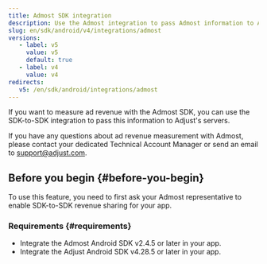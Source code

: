 ```yaml
---
title: Admost SDK integration
description: Use the Admost integration to pass Admost information to Adjust's servers.
slug: en/sdk/android/v4/integrations/admost
versions:
   - label: v5
     value: v5
     default: true
   - label: v4
     value: v4
redirects:
   v5: /en/sdk/android/integrations/admost
---
```


If you want to measure ad revenue with the Admost SDK, you can use the SDK-to-SDK integration to pass this information to Adjust's servers.

<Callout type="note">

If you have any questions about ad revenue measurement with Admost, please contact your dedicated Technical Account Manager or send an email to support@adjust.com.

</Callout>

## Before you begin {#before-you-begin}

To use this feature, you need to first ask your Admost representative to enable SDK-to-SDK revenue sharing for your app.

### Requirements {#requirements}

- Integrate the Admost Android SDK v2.4.5 or later in your app.
- Integrate the Adjust Android SDK v4.28.5 or later in your app.
